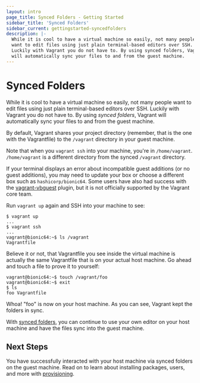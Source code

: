 ```yaml
---
layout: intro
page_title: Synced Folders - Getting Started
sidebar_title: 'Synced Folders'
sidebar_current: gettingstarted-syncedfolders
description: |-
  While it is cool to have a virtual machine so easily, not many people
  want to edit files using just plain terminal-based editors over SSH.
  Luckily with Vagrant you do not have to. By using synced folders, Vagrant
  will automatically sync your files to and from the guest machine.
---
```


# Synced Folders

While it is cool to have a virtual machine so easily, not many people
want to edit files using just plain terminal-based editors over SSH.
Luckily with Vagrant you do not have to. By using _synced folders_, Vagrant
will automatically sync your files to and from the guest machine.

By default, Vagrant shares your project directory (remember, that is the
one with the Vagrantfile) to the `/vagrant` directory in your guest machine.

Note that when you `vagrant ssh` into your machine, you're in `/home/vagrant`.
`/home/vagrant` is a different directory from the synced `/vagrant` directory.

If your terminal displays an error about incompatible guest additions (or no
guest additions), you may need to update your box or choose a different box such
as `hashicorp/bionic64`. Some users have also had success with the
[vagrant-vbguest](https://github.com/dotless-de/vagrant-vbguest) plugin, but it
is not officially supported by the Vagrant core team.

Run `vagrant up` again and SSH into your machine to see:

```shell-session
$ vagrant up
...
$ vagrant ssh
...
vagrant@bionic64:~$ ls /vagrant
Vagrantfile
```

Believe it or not, that Vagrantfile you see inside the virtual machine
is actually the same Vagrantfile that is on your actual host machine.
Go ahead and touch a file to prove it to yourself:

```shell-session
vagrant@bionic64:~$ touch /vagrant/foo
vagrant@bionic64:~$ exit
$ ls
foo Vagrantfile
```

Whoa! "foo" is now on your host machine. As you can see, Vagrant kept
the folders in sync.

With [synced folders](/docs/synced-folders/), you can continue
to use your own editor on your host machine and have the files sync
into the guest machine.

## Next Steps

You have successfully interacted with your host machine via synced folders on
the guest machine. Read on to learn about installing packages, users, and more
with [provisioning](/intro/getting-started/provisioning.html).
